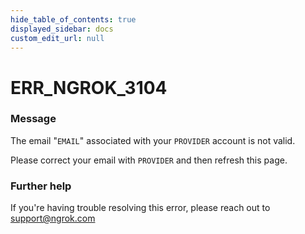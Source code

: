 ```yaml
---
hide_table_of_contents: true
displayed_sidebar: docs
custom_edit_url: null
---
```



# ERR_NGROK_3104

### Message
The email "`EMAIL`" associated with your `PROVIDER` account is not valid.

Please correct your email with `PROVIDER` and then refresh this page.

### Further help
If you're having trouble resolving this error, please reach out to [support@ngrok.com](mailto:support@ngrok.com?subject=Help%20with%20ERR_NGROK_3104)


<ErrorDetails error='err_ngrok_3104' />

